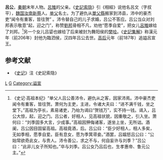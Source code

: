 {{Otheruses|other=名为呂公的其他人物|呂公}}
{{東亞男性歷史人物
|名稱 =吕文
|身份 =
|國家 =
|時代 =
|主君 =
|屆數 =
|最高職務 =
|前任 =
|繼任 =
|圖片名稱 =
|圖片大小 =
|圖片說明 =
|氏 =
|姓 =
|穆坤 = <!--清代八旗满洲人物专用-->
|名 =
|姓名 =
|羅馬拼音 =
|假名 = <!--日本、琉球人用-->
|諺文 = <!--朝鮮、韓國人用-->
|字 =叔平
|號 =
|名乘 = <!--琉球士族用-->
|職官 =
|勛官 =
|散階 =
|軍號 =
|位階 =
|比秩 =
|功臣號 =
|封爵 =临泗侯→吕宣王
|封號 =
|御稱號 = <!--日本皇族之稱號-->
|宮號1 = <!--日本皇族之宮號-->
|宮號2 = <!--朝鮮王族之宮號-->
|封地 =
|神號 =
|尊號 =
|族裔 =
|信仰 = <!--指的是宗教信仰-->
|旗籍 = <!--清代八旗人物专用-->
|氏族 =
|籍貫 =
|本貫 = <!--朝鮮人用-->
|世居地 = <!--清代八旗人物专用-->
|世居地/穆坤 = <!--专门用于清代八旗满洲人物世居地和穆坤相同时-->
|祖籍 =
|本籍 =
|出身地 =
|府邸 =
|世系 =
|初名 =
|乳名 = <!--日本、朝鮮、琉球以外人物用-->
|幼名 = <!--日本人用-->
|兒名 = <!--朝鮮人用-->
|童名 = <!--琉球人用-->
|小字 =
|別名 =
|法號 =
|院號 =
|其他名號 =
|出生日期 =
|出生地點 =单父（今山东[[菏泽市|菏泽市]][[单县|单县]]）
|婚年 =
|逝世日期 =
|逝世地點 =
|在位年代 =
|廟號 =
|諡號 =
|墓葬 =
|祠廟 =
|父親 =
|嫡母 =
|母親 =
|繼父 =
|繼母 =
|養父 =
|養母 =
|猶父 = <!--日本人用-->
|烏帽子親 = <!--日本人、琉球人用-->
|元配 =
|正室 =
|妻 =[[吕媪|吕媪]]
|繼室 =
|平妻 =
|側室 =
|元配之父 =
|元配之嫡母 =
|元配之母 =
|正室之父 =
|正室之嫡母 =
|正室之母 =
|妻之父 =
|妻之嫡母 =
|妻之母 =
|繼室之父 =
|繼室之嫡母 =
|繼室之母 =
|平妻之父 =
|平妻之嫡母 =
|平妻之母 =
|兄弟 =
|姊妹 =
|嫡兄弟 =
|嫡姊妹 =
|庶兄弟 =
|庶姊妹 =
|同胞兄弟 =
|同胞姊妹 =
|異母兄弟 =
|異母姊妹 =
|異父兄弟 =
|異父姊妹 =
|繼兄弟 =
|繼姊妹 =
|子 =呂悼武王[[吕泽|吕泽]]<br>趙昭王[[吕释之|吕释之]]
|女 =高皇后[[吕雉|吕雉]]<br>臨光侯[[吕媭|吕媭]]
|嫡子 =
|嫡女 =
|庶子 =
|庶女 =
|養子 =
|養女 =
|猶子 = <!--日本人用-->
|婿養子 = <!--日本人用-->
|烏帽子子 = <!--日本人用-->
|繼子 =
|繼女 =
|其他親屬 =女婿:太祖高皇帝[[劉邦|劉邦]]、舞陽侯[[樊噲|樊噲]] <br>孙: 呂肅王[[呂台|呂台]]、梁王[[呂產|呂產]]、[[呂則|呂則]]、[[呂種|呂種]]、趙王[[呂祿|呂祿]]<br>外孙: 惠帝[[劉盈|劉盈]]、[[魯元公主|魯元公主]]、舞陽侯[[樊伉|樊伉]]
|出身 = <!---此处指科举出身--->
|功名 =
|經歷 =
|著作 =
|注釋 =
|實錄ID = <!--指http://sillok.history.go.kr/中的個人頁，只需填入ID，如「http://sillok.history.go.kr/manInfo/popManDetail.do?manId=M_0001900」中的「M_0001900」-->
}}
'''呂公'''{{BD||？|前203年||catIdx=L}}，[[秦朝|秦朝]]末年人物。[[呂雉|呂雉]]的父亲。《[[史記索隐|史記索隐]]》引《相經》说他名呂文（字叔平），[[魏国|魏国]][[汝南|汝南]][[新蔡|新蔡]]人。[[單父縣|单父]]名士。为了避仇从[[單父縣|單父縣]]搬家到沛县，沛中的豪杰吏“闻令有重客，皆往贺” 。沛令替自己的儿子求婚，吕公不答应。吕公当众对刘邦表示敬意“起，迎之门”，称赞[[劉邦|劉邦]]骨相不凡，劝他“愿季自爱”，把女儿[[呂雉|呂雉]]嫁给了刘邦。<ref>《史记·高祖本纪》“单父人吕公善沛令，避仇从之客，因家沛焉。沛中豪杰吏闻令有重客，皆往贺。萧何为主吏，主进，令诸大夫曰：“进不满千钱，坐之堂下。”高祖为亭长，素易诸吏，乃绐为谒曰“贺钱万”，实不持一钱。谒入，吕公大惊，起，迎之门。吕公者，好相人，见高祖状貌，因重敬之，引入坐。萧何曰：“刘季固多大言，少成事。”高祖因狎侮诸客，遂坐上坐，无所诎。酒阑，吕公因目固留高祖。高祖竟酒，后。吕公曰：“臣少好相人，相人多矣，无如季相，愿季自爱。臣有息女，愿为季箕帚妾。”酒罢，吕媪怒吕公曰：“公始常欲奇此女，与贵人。沛令善公，求之不与，何自妄许与刘季？”吕公曰：“此非儿女子所知也。”卒与刘季。吕公女乃吕后也，生孝惠帝、鲁元公主。”</ref>另一个女儿吕媭也嫁给了后来被封为舞阳侯的[[樊哙|樊哙]]。《[[史記集解|史記集解]]》称漢元年（前206年）封他为臨泗侯，汉四年吕公去世。[[高后|高后]]元年（前187年）追謚呂宣王。{{Citation needed|[[郭沫若|郭沫若]]考证他是[[呂不韋|呂不韋]]一族。|time=2020-07-25}}

==参考文献==
*《[[史记|史记]]》注《史記索隐》

{{漢朝人物小作品}}
[[Category:秦朝人|L]]
[[Category:呂姓|G]]
[[Category:谥宣|Category:谥宣]]